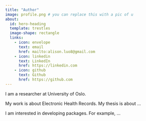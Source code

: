 ```yaml
---
title: "Author"
image: profile.png # you can replace this with a pic of u
about:
  id: hero-heading
  template: trestles
  image-shape: rectangle
  links:
    - icon: envelope
      text: email
      href: mailto:alison.luo8@gmail.com
    - icon: linkedin
      text: LinkedIn
      href: https://linkedin.com
    - icon: github
      text: Github
      href: https://github.com
---
```


::: {#hero-heading}

I am a researcher at University of Oslo. 

My work is about Electronic Health Records. My thesis is about ...

I am interested in developing packages. For example, ...


:::

